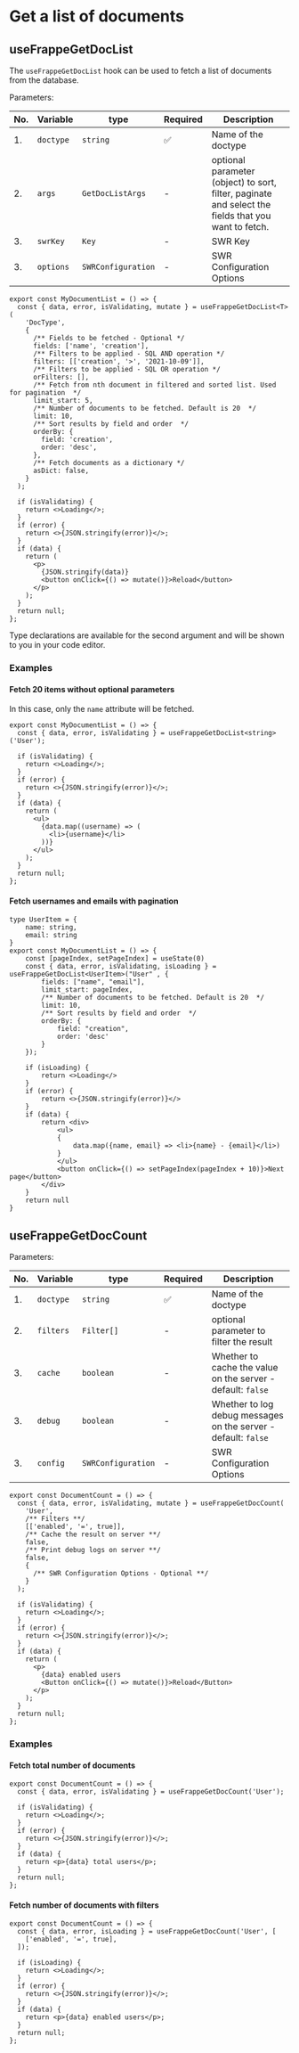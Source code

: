 # Get a list of documents

## useFrappeGetDocList

The `useFrappeGetDocList` hook can be used to fetch a list of documents from the database.

Parameters:

| No. | Variable  | type               | Required | Description                                                                                         |
| --- | --------- | ------------------ | -------- | --------------------------------------------------------------------------------------------------- |
| 1.  | `doctype` | `string`           | ✅       | Name of the doctype                                                                                 |
| 2.  | `args`    | `GetDocListArgs`   | -        | optional parameter (object) to sort, filter, paginate and select the fields that you want to fetch. |
| 3.  | `swrKey`  | `Key`              | -        | SWR Key                                                                                             |
| 3.  | `options` | `SWRConfiguration` | -        | SWR Configuration Options                                                                           |

```tsx copy
export const MyDocumentList = () => {
  const { data, error, isValidating, mutate } = useFrappeGetDocList<T>(
    'DocType',
    {
      /** Fields to be fetched - Optional */
      fields: ['name', 'creation'],
      /** Filters to be applied - SQL AND operation */
      filters: [['creation', '>', '2021-10-09']],
      /** Filters to be applied - SQL OR operation */
      orFilters: [],
      /** Fetch from nth document in filtered and sorted list. Used for pagination  */
      limit_start: 5,
      /** Number of documents to be fetched. Default is 20  */
      limit: 10,
      /** Sort results by field and order  */
      orderBy: {
        field: 'creation',
        order: 'desc',
      },
      /** Fetch documents as a dictionary */
      asDict: false,
    }
  );

  if (isValidating) {
    return <>Loading</>;
  }
  if (error) {
    return <>{JSON.stringify(error)}</>;
  }
  if (data) {
    return (
      <p>
        {JSON.stringify(data)}
        <button onClick={() => mutate()}>Reload</button>
      </p>
    );
  }
  return null;
};
```

Type declarations are available for the second argument and will be shown to you in your code editor.
### Examples
#### Fetch 20 items without optional parameters

In this case, only the `name` attribute will be fetched.

```tsx copy
export const MyDocumentList = () => {
  const { data, error, isValidating } = useFrappeGetDocList<string>('User');

  if (isValidating) {
    return <>Loading</>;
  }
  if (error) {
    return <>{JSON.stringify(error)}</>;
  }
  if (data) {
    return (
      <ul>
        {data.map((username) => (
          <li>{username}</li>
        ))}
      </ul>
    );
  }
  return null;
};
```

#### Fetch usernames and emails with pagination

```tsx copy
type UserItem = {
    name: string,
    email: string
}
export const MyDocumentList = () => {
    const [pageIndex, setPageIndex] = useState(0)
    const { data, error, isValidating, isLoading } = useFrappeGetDocList<UserItem>("User" , {
        fields: ["name", "email"],
        limit_start: pageIndex,
        /** Number of documents to be fetched. Default is 20  */
        limit: 10,
        /** Sort results by field and order  */
        orderBy: {
            field: "creation",
            order: 'desc'
        }
    });

    if (isLoading) {
        return <>Loading</>
    }
    if (error) {
        return <>{JSON.stringify(error)}</>
    }
    if (data) {
        return <div>
            <ul>
            {
                data.map({name, email} => <li>{name} - {email}</li>)
            }
            </ul>
            <button onClick={() => setPageIndex(pageIndex + 10)}>Next page</button>
        </div>
    }
    return null
}
```


## useFrappeGetDocCount

Parameters:

| No. | Variable  | type               | Required | Description                                                    |
| --- | --------- | ------------------ | -------- | -------------------------------------------------------------- |
| 1.  | `doctype` | `string`           | ✅       | Name of the doctype                                            |
| 2.  | `filters` | `Filter[]`         | -        | optional parameter to filter the result                        |
| 3.  | `cache`   | `boolean`          | -        | Whether to cache the value on the server - default: `false`    |
| 3.  | `debug`   | `boolean`          | -        | Whether to log debug messages on the server - default: `false` |
| 3.  | `config`  | `SWRConfiguration` | -        | SWR Configuration Options                                      |

```tsx copy
export const DocumentCount = () => {
  const { data, error, isValidating, mutate } = useFrappeGetDocCount(
    'User',
    /** Filters **/
    [['enabled', '=', true]],
    /** Cache the result on server **/
    false,
    /** Print debug logs on server **/
    false,
    {
      /** SWR Configuration Options - Optional **/
    }
  );

  if (isValidating) {
    return <>Loading</>;
  }
  if (error) {
    return <>{JSON.stringify(error)}</>;
  }
  if (data) {
    return (
      <p>
        {data} enabled users
        <Button onClick={() => mutate()}>Reload</Button>
      </p>
    );
  }
  return null;
};
```
### Examples

#### Fetch total number of documents

```tsx copy
export const DocumentCount = () => {
  const { data, error, isValidating } = useFrappeGetDocCount('User');

  if (isValidating) {
    return <>Loading</>;
  }
  if (error) {
    return <>{JSON.stringify(error)}</>;
  }
  if (data) {
    return <p>{data} total users</p>;
  }
  return null;
};
```

#### Fetch number of documents with filters

```tsx copy
export const DocumentCount = () => {
  const { data, error, isLoading } = useFrappeGetDocCount('User', [
    ['enabled', '=', true],
  ]);

  if (isLoading) {
    return <>Loading</>;
  }
  if (error) {
    return <>{JSON.stringify(error)}</>;
  }
  if (data) {
    return <p>{data} enabled users</p>;
  }
  return null;
};
```